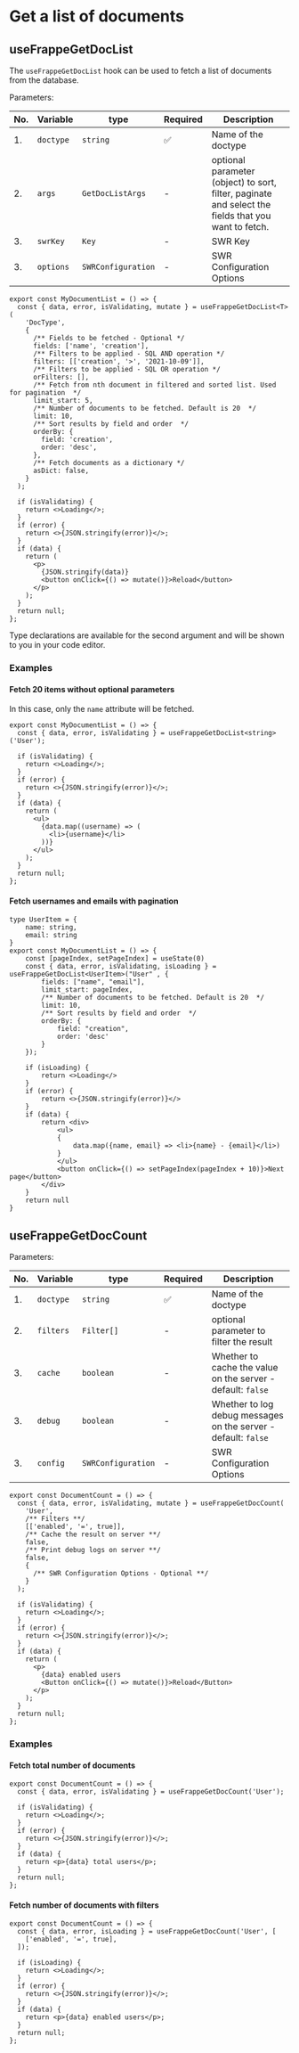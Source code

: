 # Get a list of documents

## useFrappeGetDocList

The `useFrappeGetDocList` hook can be used to fetch a list of documents from the database.

Parameters:

| No. | Variable  | type               | Required | Description                                                                                         |
| --- | --------- | ------------------ | -------- | --------------------------------------------------------------------------------------------------- |
| 1.  | `doctype` | `string`           | ✅       | Name of the doctype                                                                                 |
| 2.  | `args`    | `GetDocListArgs`   | -        | optional parameter (object) to sort, filter, paginate and select the fields that you want to fetch. |
| 3.  | `swrKey`  | `Key`              | -        | SWR Key                                                                                             |
| 3.  | `options` | `SWRConfiguration` | -        | SWR Configuration Options                                                                           |

```tsx copy
export const MyDocumentList = () => {
  const { data, error, isValidating, mutate } = useFrappeGetDocList<T>(
    'DocType',
    {
      /** Fields to be fetched - Optional */
      fields: ['name', 'creation'],
      /** Filters to be applied - SQL AND operation */
      filters: [['creation', '>', '2021-10-09']],
      /** Filters to be applied - SQL OR operation */
      orFilters: [],
      /** Fetch from nth document in filtered and sorted list. Used for pagination  */
      limit_start: 5,
      /** Number of documents to be fetched. Default is 20  */
      limit: 10,
      /** Sort results by field and order  */
      orderBy: {
        field: 'creation',
        order: 'desc',
      },
      /** Fetch documents as a dictionary */
      asDict: false,
    }
  );

  if (isValidating) {
    return <>Loading</>;
  }
  if (error) {
    return <>{JSON.stringify(error)}</>;
  }
  if (data) {
    return (
      <p>
        {JSON.stringify(data)}
        <button onClick={() => mutate()}>Reload</button>
      </p>
    );
  }
  return null;
};
```

Type declarations are available for the second argument and will be shown to you in your code editor.
### Examples
#### Fetch 20 items without optional parameters

In this case, only the `name` attribute will be fetched.

```tsx copy
export const MyDocumentList = () => {
  const { data, error, isValidating } = useFrappeGetDocList<string>('User');

  if (isValidating) {
    return <>Loading</>;
  }
  if (error) {
    return <>{JSON.stringify(error)}</>;
  }
  if (data) {
    return (
      <ul>
        {data.map((username) => (
          <li>{username}</li>
        ))}
      </ul>
    );
  }
  return null;
};
```

#### Fetch usernames and emails with pagination

```tsx copy
type UserItem = {
    name: string,
    email: string
}
export const MyDocumentList = () => {
    const [pageIndex, setPageIndex] = useState(0)
    const { data, error, isValidating, isLoading } = useFrappeGetDocList<UserItem>("User" , {
        fields: ["name", "email"],
        limit_start: pageIndex,
        /** Number of documents to be fetched. Default is 20  */
        limit: 10,
        /** Sort results by field and order  */
        orderBy: {
            field: "creation",
            order: 'desc'
        }
    });

    if (isLoading) {
        return <>Loading</>
    }
    if (error) {
        return <>{JSON.stringify(error)}</>
    }
    if (data) {
        return <div>
            <ul>
            {
                data.map({name, email} => <li>{name} - {email}</li>)
            }
            </ul>
            <button onClick={() => setPageIndex(pageIndex + 10)}>Next page</button>
        </div>
    }
    return null
}
```


## useFrappeGetDocCount

Parameters:

| No. | Variable  | type               | Required | Description                                                    |
| --- | --------- | ------------------ | -------- | -------------------------------------------------------------- |
| 1.  | `doctype` | `string`           | ✅       | Name of the doctype                                            |
| 2.  | `filters` | `Filter[]`         | -        | optional parameter to filter the result                        |
| 3.  | `cache`   | `boolean`          | -        | Whether to cache the value on the server - default: `false`    |
| 3.  | `debug`   | `boolean`          | -        | Whether to log debug messages on the server - default: `false` |
| 3.  | `config`  | `SWRConfiguration` | -        | SWR Configuration Options                                      |

```tsx copy
export const DocumentCount = () => {
  const { data, error, isValidating, mutate } = useFrappeGetDocCount(
    'User',
    /** Filters **/
    [['enabled', '=', true]],
    /** Cache the result on server **/
    false,
    /** Print debug logs on server **/
    false,
    {
      /** SWR Configuration Options - Optional **/
    }
  );

  if (isValidating) {
    return <>Loading</>;
  }
  if (error) {
    return <>{JSON.stringify(error)}</>;
  }
  if (data) {
    return (
      <p>
        {data} enabled users
        <Button onClick={() => mutate()}>Reload</Button>
      </p>
    );
  }
  return null;
};
```
### Examples

#### Fetch total number of documents

```tsx copy
export const DocumentCount = () => {
  const { data, error, isValidating } = useFrappeGetDocCount('User');

  if (isValidating) {
    return <>Loading</>;
  }
  if (error) {
    return <>{JSON.stringify(error)}</>;
  }
  if (data) {
    return <p>{data} total users</p>;
  }
  return null;
};
```

#### Fetch number of documents with filters

```tsx copy
export const DocumentCount = () => {
  const { data, error, isLoading } = useFrappeGetDocCount('User', [
    ['enabled', '=', true],
  ]);

  if (isLoading) {
    return <>Loading</>;
  }
  if (error) {
    return <>{JSON.stringify(error)}</>;
  }
  if (data) {
    return <p>{data} enabled users</p>;
  }
  return null;
};
```